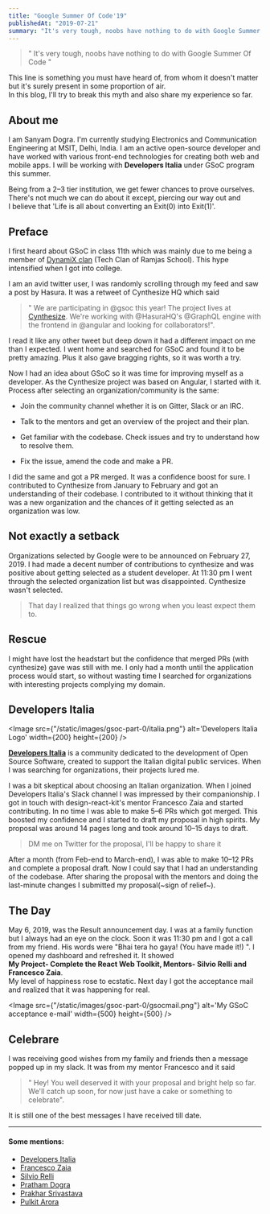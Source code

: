 ```yaml
---
title: "Google Summer Of Code'19"
publishedAt: "2019-07-21"
summary: "It's very tough, noobs have nothing to do with Google Summer Of Code. This line is something you must have heard of, from whom it doesn't matter but it's surely present in some proportion of air. In this blog, I'll try to break this myth and also share my experience so far."
---
```


> " It's very tough, noobs have nothing to do with Google Summer Of Code "

This line is something you must have heard of, from whom it doesn't matter but it's surely present in some proportion of air.  
In this blog, I'll try to break this myth and also share my experience so far.

## About me

I am Sanyam Dogra. I'm currently studying Electronics and Communication Engineering at MSIT, Delhi, India. I am an active open-source developer and have worked with various front-end technologies for creating both web and mobile apps. I will be working with **Developers Italia** under GSoC program this summer.

Being from a 2–3 tier institution, we get fewer chances to prove ourselves. There's not much we can do about it except, piercing our way out and  
I believe that 'Life is all about converting an Exit(0) into Exit(1)'.

## Preface

I first heard about GSoC in class 11th which was mainly due to me being a member of [DynamiX clan](http://dynamix.co.in/) (Tech Clan of Ramjas School). This hype intensified when I got into college.

I am an avid twitter user, I was randomly scrolling through my feed and saw a post by Hasura. It was a retweet of Cynthesize HQ which said

> " We are participating in @gsoc this year! The project lives at [Cynthesize](http://GitHub.com/Cynthesize). We're working with @HasuraHQ's @GraphQL engine with the frontend in @angular and looking for collaborators!".

I read it like any other tweet but deep down it had a different impact on me than I expected. I went home and searched for GSoC and found it to be pretty amazing. Plus it also gave bragging rights, so it was worth a try.

Now I had an idea about GSoC so it was time for improving myself as a developer. As the Cynthesize project was based on Angular, I started with it. Process after selecting an organization/community is the same:

- Join the community channel whether it is on Gitter, Slack or an IRC.

- Talk to the mentors and get an overview of the project and their plan.

- Get familiar with the codebase. Check issues and try to understand how to resolve them.

- Fix the issue, amend the code and make a PR.

I did the same and got a PR merged. It was a confidence boost for sure. I contributed to Cynthesize from January to February and got an understanding of their codebase. I contributed to it without thinking that it was a new organization and the chances of it getting selected as an organization was low.

## Not exactly a setback

Organizations selected by Google were to be announced on February 27, 2019. I had made a decent number of contributions to cynthesize and was positive about getting selected as a student developer. At 11:30 pm I went through the selected organization list but was disappointed. Cynthesize wasn't selected.

> That day I realized that things go wrong when you least expect them to.

## Rescue

I might have lost the headstart but the confidence that merged PRs (with cynthesize) gave was still with me. I only had a month until the application process would start, so without wasting time I searched for organizations with interesting projects complying my domain.

## Developers Italia

<Image
  src={"/static/images/gsoc-part-0/italia.png"}
  alt='Developers Italia Logo'
  width={200}
  height={200}
/>

[**Developers Italia**](https://developers.italia.it/) is a community dedicated to the development of Open Source Software, created to support the Italian digital public services. When I was searching for organizations, their projects lured me.

I was a bit skeptical about choosing an Italian organization. When I joined Developers Italia's Slack channel I was impressed by their companionship. I got in touch with design-react-kit's mentor Francesco Zaia and started contributing. In no time I was able to make 5–6 PRs which got merged. This boosted my confidence and I started to draft my proposal in high spirits. My proposal was around 14 pages long and took around 10–15 days to draft.

> DM me on Twitter for the proposal, I'll be happy to share it

After a month (from Feb-end to March-end), I was able to make 10–12 PRs and complete a proposal draft. Now I could say that I had an understanding of the codebase. After sharing the proposal with the mentors and doing the last-minute changes I submitted my proposal(~sign of relief~).

## The Day

May 6, 2019, was the Result announcement day. I was at a family function but I always had an eye on the clock. Soon it was 11:30 pm and I got a call from my friend. His words were "Bhai tera ho gaya! (You have made it!) ". I opened my dashboard and refreshed it. It showed  
**My Project- Complete the React Web Toolkit, Mentors- Silvio Relli and Francesco Zaia**.  
My level of happiness rose to ecstatic. Next day I got the acceptance mail and realized that it was happening for real.

<Image
  src={"/static/images/gsoc-part-0/gsocmail.png"}
  alt='My GSoC acceptance e-mail'
  width={500}
  height={500}
/>

## Celebrare

I was receiving good wishes from my family and friends then a message popped up in my slack. It was from my mentor Francesco and it said

> " Hey! You well deserved it with your proposal and bright help so far. We'll catch up soon, for now just have a cake or something to celebrate".

It is still one of the best messages I have received till date.

---

#### Some mentions:

- [Developers Italia](https://developers.italia.it/)
- [Francesco Zaia](https://teamdigitale.governo.it/en/people/francesco-zaia.htm)
- [Silvio Relli](https://www.relli.it/)
- [Pratham Dogra](https://pratham-dogra.netlify.com/)
- [Prakhar Srivastava](http://prsr.me/)
- [Pulkit Arora](https://github.com/pulkit6559)
